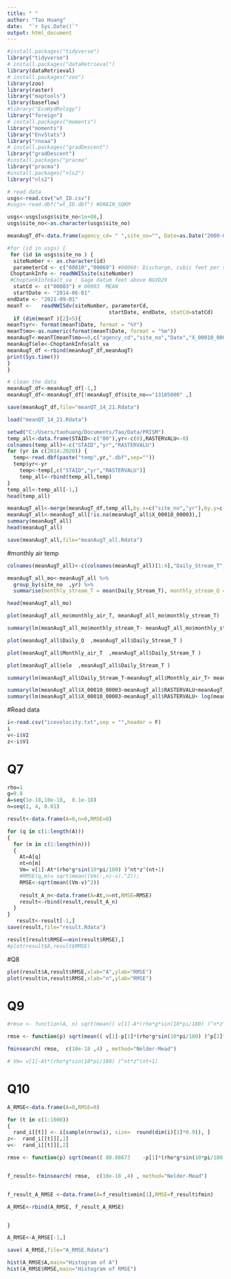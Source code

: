 ---
title: " "
author: "Tao Huang"
date:  "`r Sys.Date()`"
output: html_document
---

```{r}
#install.packages("tidyverse")
library("tidyverse")
# install.packages("dataRetrieval")
library(dataRetrieval)
# install.packages("zoo") 
library(zoo)
library(raster)
library("maptools")
library(baseflow)
#library("EcoHydRology")
library("foreign")
# install.packages("moments") 
library("moments")
library("EnvStats")
library("rnoaa")
# install.packages("gradDescent") 
library("gradDescent")
#install.packages("pracma"
library("pracma")
#install.packages("nls2")
library("nls2")
```

```{r}
# read data
usgs<-read.csv("wt_ID.csv")
#usgs<-read.dbf("wt_ID.dbf") #DRAIN_SQKM

usgs<-usgs[usgs$site_no<1e+08,]
usgs$site_no<-as.character(usgs$site_no)

meanAugT_df<-data.frame(agency_cd= " ",site_no="", Date=as.Date("2000-01-01",format="%Y-%m-%d"),X_00010_00003=0,    X_00010_00003_cd= "",X_00060_00003=0,    X_00060_00003_cd= "",yr="",mo=0 , ele=0)

#for (id in usgs) {
 for (id in usgs$site_no ) {
  siteNumber <- as.character(id) 
  parameterCd <- c("00010","00060") #00060: Discharge, cubic feet per second
 ChoptankInfo <- readNWISsite(siteNumber)
 #ChoptankInfo$alt_va : Gage datum feet above NGVD29
  statCd <- c("00003") # 00003	MEAN
  startDate <- "2014-06-01"
endDate <- "2021-09-01"
meanT <-   readNWISdv(siteNumber, parameterCd, 
                                 startDate, endDate, statCd=statCd)
  if (dim(meanT )[2]>5){
meanT$yr<- format(meanT$Date, format = "%Y") 
meanT$mo<-as.numeric(format(meanT$Date, format = "%m"))
meanAugT<-meanT[meanT$mo==8,c("agency_cd","site_no","Date","X_00010_00003","X_00010_00003_cd","X_00060_00003","X_00060_00003_cd","yr","mo"  )]
meanAugT$ele<-ChoptankInfo$alt_va
meanAugT_df <-rbind(meanAugT_df,meanAugT)
print(Sys.time())
}
}

# clean the data
meanAugT_df<-meanAugT_df[-1,]
meanAugT_df<-meanAugT_df[!meanAugT_df$site_no=="13185000" ,]

save(meanAugT_df,file="meanQT_14_21.Rdata")

```

```{r}
load("meanQT_14_21.Rdata")
```


```{r}
setwd("C:/Users/taohuang/Documents/Tao/Data/PRISM")
temp_all<-data.frame(STAID<-c("00"),yr<-c(0),RASTERVALU<-0)
colnames(temp_all)<-c("STAID","yr","RASTERVALU")
for (yr in c(2014:2020)) {
  temp<-read.dbf(paste("temp",yr,".dbf",sep=""))
  temp$yr<-yr
    temp<-temp[,c("STAID","yr","RASTERVALU")]
    temp_all<-rbind(temp_all,temp)
}
temp_all<-temp_all[-1,]
head(temp_all)
```

```{r}
meanAugT_all<-merge(meanAugT_df,temp_all,by.x=c("site_no","yr"),by.y=c("STAID","yr"))
meanAugT_all<-meanAugT_all[!is.na(meanAugT_all$X_00010_00003),]
summary(meanAugT_all)
head(meanAugT_all)
```

```{r}
save(meanAugT_all,file="meanAugT_all.Rdata")
```

#monthly air temp
```{r}
colnames(meanAugT_all)<-c(colnames(meanAugT_all)[1:4],"Daily_Stream_T","X_00010_00003_cd", "Daily_Q", "X_00060_00003_cd" ,"mo"  ,             "ele"         ,     "Monthly_air_T"  )

meanAugT_all_mo<-meanAugT_all %>%
  group_by(site_no  ,yr) %>%
  summarise(monthly_stream_T = mean(Daily_Stream_T), monthly_stream_Q = mean(Daily_Q),ele= mean(ele), monthly_air_T=mean(Monthly_air_T) )

head(meanAugT_all_mo)
```

```{r}
plot(meanAugT_all_mo$monthly_air_T, meanAugT_all_mo$monthly_stream_T)
```


```{r}
summary(lm(meanAugT_all_mo$monthly_stream_T~ meanAugT_all_mo$monthly_stream_Q +meanAugT_all_mo$monthly_air_T+ meanAugT_all_mo$ele))

```


```{r}

  

plot(meanAugT_all$Daily_Q  ,meanAugT_all$Daily_Stream_T )

plot(meanAugT_all$Monthly_air_T  ,meanAugT_all$Daily_Stream_T )

plot(meanAugT_all$ele  ,meanAugT_all$Daily_Stream_T )

```


```{r}
summary(lm(meanAugT_all$Daily_Stream_T~meanAugT_all$Monthly_air_T+ meanAugT_all$Daily_Q+meanAugT_all$ele ))
```

```{r}
summary(lm(meanAugT_all$X_00010_00003~meanAugT_all$RASTERVALU+meanAugT_all$X_00060_00003))
summary(lm(meanAugT_all$X_00010_00003~meanAugT_all$RASTERVALU+ log(meanAugT_all$X_00060_00003)))

```




#Read data
```{r}
i<-read.csv("icevelocity.txt",sep = "",header = F)
i
v<-i$V2
z<-i$V1
```

# Q7
```{r}
rho=1
g=9.8
A=seq(1e-18,10e-18,  0.1e-18)
n=seq(1, 4, 0.01)
```

```{r}
result<-data.frame(A=0,n=0,RMSE=0)

for (q in c(1:length(A)))
{
  for (m in c(1:length(n)))
  {
    At=A[q]
    nt=n[m]
    Vm= v[1]-At*(rho*g*sin(10*pi/180) )^nt*z^(nt+1)
    #RMSE(q,m)= sqrt(mean((Vm(:,n)-v).^2));
    RMSE<-sqrt(mean((Vm-v)^2))
    
    result_A_n<-data.frame(A=At,n=nt,RMSE=RMSE)
    result<-rbind(result,result_A_n)
  }
}
   result<-result[-1,] 
save(result,file="result.Rdata")
```

```{r}
result[result$RMSE==min(result$RMSE),]
#plot(result$A,result$RMSE)
```

#Q8
```{r}
plot(result$A,result$RMSE,xlab="A",ylab="RMSE")
plot(result$n,result$RMSE,xlab="n",ylab="RMSE")
```

# Q9
```{r}
#rmse <- function(A, n) sqrt(mean(( v[1]-A*(rho*g*sin(10*pi/180) )^n*z^(n+1)  -v)^2))

rmse <- function(p) sqrt(mean(( v[1]-p[1]*(rho*g*sin(10*pi/180) )^p[2]*z^(p[2]+1)  -v)^2))

fminsearch( rmse,  c(10e-18 ,4) , method="Nelder-Mead")

# Vm= v[1]-At*(rho*g*sin(10*pi/180) )^nt*z^(nt+1)
```

# Q10
```{r}

A_RMSE<-data.frame(A=0,RMSE=0)

for (t in c(1:1000))
{
  rand_i[[t]] <- i[sample(nrow(i), size=  round(dim(i)[1]*0.9)), ]
z<-  rand_i[[t]][,1]
v<-  rand_i[[t]][,2]

rmse <- function(p) sqrt(mean(( 80.08673	-p[1]*(rho*g*sin(10*pi/180) )^p[2]*z^(p[2]+1)  -v)^2))


f_result<-fminsearch( rmse,  c(10e-18 ,4) , method="Nelder-Mead")


f_result_A_RMSE <-data.frame(A=f_result$xmin[1],RMSE=f_result$fmin)

A_RMSE<-rbind(A_RMSE, f_result_A_RMSE)


}

A_RMSE<-A_RMSE[-1,]

save( A_RMSE,file="A_RMSE.Rdata")

```

```{r}
hist(A_RMSE$A,main="Histogram of A")
hist(A_RMSE$RMSE,main="Histogram of RMSE")
```

